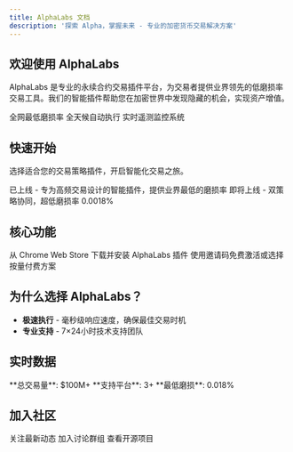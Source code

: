 ```yaml
---
title: AlphaLabs 文档
description: '探索 Alpha，掌握未来 - 专业的加密货币交易解决方案'
---
```


## 欢迎使用 AlphaLabs

AlphaLabs 是专业的永续合约交易插件平台，为交易者提供业界领先的低磨损率交易工具。我们的智能插件帮助您在加密世界中发现隐藏的机会，实现资产增值。

<CardGroup cols={3}>
  <Card
    title="0.032%"
    icon="chart-line"
    href="/concepts/wear-rate"
  >
    全网最低磨损率
  </Card>
  <Card
    title="7×24"
    icon="clock"
    href="/features/auto-trading"
  >
    全天候自动执行
  </Card>
  <Card
    title="智能告警"
    icon="bell"
    href="/features/alert-system"
  >
    实时遥测监控系统
  </Card>
</CardGroup>

## 快速开始

选择适合您的交易策略插件，开启智能化交易之旅。

<CardGroup cols={2}>
  <Card
    title="EdgeX-Variational [001]"
    icon="rocket"
    href="/products/edgex-variational"
  >
    已上线 - 专为高频交易设计的智能插件，提供业界最低的磨损率
  </Card>
  <Card
    title="Lighter-EdgeX [002]"
    icon="sparkles"
    href="/products/lighter-edgex"
  >
    即将上线 - 双策略协同，超低磨损率 0.0018%
  </Card>
</CardGroup>

## 核心功能

<CardGroup cols={2}>
  <Card
    title="安装插件"
    icon="download"
    href="/getting-started/installation"
  >
    从 Chrome Web Store 下载并安装 AlphaLabs 插件
  </Card>
  <Card
    title="激活产品"
    icon="key"
    href="/getting-started/activation"
  >
    使用邀请码免费激活或选择按量付费方案
  </Card>

</CardGroup>

## 为什么选择 AlphaLabs？

- **极速执行** - 毫秒级响应速度，确保最佳交易时机
- **专业支持** - 7×24小时技术支持团队

## 实时数据

<Note>
  **总交易量**: $100M+  
  **支持平台**: 3+  
  **最低磨损**: 0.018%
</Note>

## 加入社区

<CardGroup cols={3}>
  <Card
    title="X (Twitter)"
    icon="x-twitter"
    href="https://x.com/Alpha_alabs"
  >
    关注最新动态
  </Card>
  <Card
    title="Telegram"
    icon="telegram"
    href="https://t.co/ZNnay6dnxz"
  >
    加入讨论群组
  </Card>
  <Card
    title="GitHub"
    icon="github"
    href="https://github.com/AlphaAILabs"
  >
    查看开源项目
  </Card>
</CardGroup>